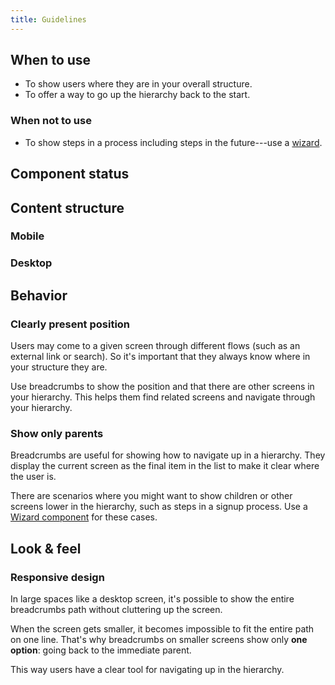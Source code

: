 ```yaml
---
title: Guidelines
---
```


<ReactExample name="" />

## When to use

- To show users where they are in your overall structure.
- To offer a way to go up the hierarchy back to the start.

### When not to use

- To show steps in a process including steps in the future---use a
  [wizard](/components/progress-indicators/wizard/).

## Component status

<ComponentStatus component="" />

## Content structure

### Mobile

<FigmaFile
  file="4QJZqvBvRrLu6t9mwObCkA"
  node="536%3A1869"
  alt="Back button: allows users to easily go back one step in the path."
/>

### Desktop

<FigmaFile
  file="4QJZqvBvRrLu6t9mwObCkA"
  node="542%3A251"
  alt="Back button: allows users to easily go back in the path; root item: usually the name of your product; full path: shows where the current page lies in the sitemaps; current page: shows the name of the page where the user currently is."
/>

## Behavior

### Clearly present position

Users may come to a given screen through different flows
(such as an external link or search).
So it's important that they always know where in your structure they are.

Use breadcrumbs to show the position and that there are other screens in your hierarchy.
This helps them find related screens and navigate through your hierarchy.

### Show only parents

Breadcrumbs are useful for showing how to navigate up in a hierarchy.
They display the current screen as the final item in the list to make it clear where the user is.

There are scenarios where you might want to show children
or other screens lower in the hierarchy,
such as steps in a signup process.
Use a [Wizard component](/components/progress-indicators/wizard/) for these cases.

## Look & feel

### Responsive design

In large spaces like a desktop screen,
it's possible to show the entire breadcrumbs path without cluttering up the screen.

<ReactExample name="Breadcrumbs" size="Desktop" />

When the screen gets smaller,
it becomes impossible to fit the entire path on one line.
That's why breadcrumbs on smaller screens show only **one option**:
going back to the immediate parent.

<ReactExample name="Breadcrumbs" size="Mobile small" />

This way users have a clear tool for navigating up in the hierarchy.
